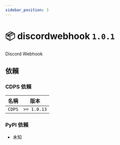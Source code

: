 ```yaml
---
sidebar_position: 3
---
```



# 📦 discordwebhook `1.0.1`

<PluginMetaBar
  author="piscesxd"
  name="discordwebhook"
  repository="https://github.com/piscesxd/cdps-discordwebhook"
/>

Discord Webhook

## 依賴

### CDPS 依賴

| 名稱   | 版本        |
| ------ | ----------- |
| `CDPS` | `>= 1.0.13` |

### PyPI 依賴

- 未知
